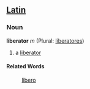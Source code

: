==[[Latin]]==
===Noun===
'''liberator''' ''m'' (Plural: [[liberatores]])

#a [[liberator]]
====Related Words====
: [[libero]]